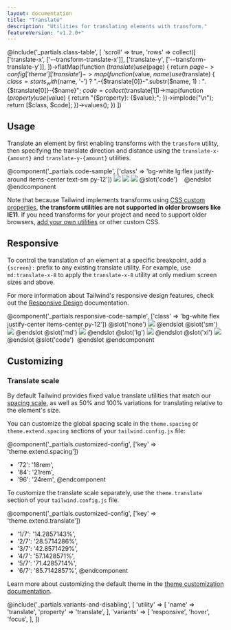```yaml
---
layout: documentation
title: "Translate"
description: "Utilities for translating elements with transform."
featureVersion: "v1.2.0+"
---
```


@include('_partials.class-table', [
  'scroll' => true,
  'rows' => collect([
    ['translate-x', ['--transform-translate-x']],
    ['translate-y', ['--transform-translate-y']],
  ])->flatMap(function ($translate) use ($page) {
    return $page->config['theme']['translate']->map(function ($value, $name) use ($translate) {
      $class = starts_with($name, '-')
        ? ".-{$translate[0]}-".substr($name, 1)
        : ".{$translate[0]}-{$name}";
      $code = collect($translate[1])->map(function ($property) use ($value) {
        return "{$property}: {$value};";
      })->implode("\n");
      return [$class, $code];
    })->values();
  })
])

## Usage

Translate an element by first enabling transforms with the `transform` utility, then specifying the translate direction and distance using the `translate-x-{amount}` and `translate-y-{amount}` utilities.

@component('_partials.code-sample', ['class' => 'bg-white lg:flex justify-around items-center text-sm py-12'])
<img className="h-16 w-16 rounded transform translate-y-6" src="https://images.unsplash.com/photo-1472099645785-5658abf4ff4e?ixlib=rb-1.2.1&ixid=eyJhcHBfaWQiOjEyMDd9&auto=format&fit=facearea&facepad=2&w=256&h=256&q=80"/>
<img className="h-16 w-16 rounded transform -translate-y-6" src="https://images.unsplash.com/photo-1472099645785-5658abf4ff4e?ixlib=rb-1.2.1&ixid=eyJhcHBfaWQiOjEyMDd9&auto=format&fit=facearea&facepad=2&w=256&h=256&q=80"/>
<img className="h-16 w-16 rounded transform translate-y-0" src="https://images.unsplash.com/photo-1472099645785-5658abf4ff4e?ixlib=rb-1.2.1&ixid=eyJhcHBfaWQiOjEyMDd9&auto=format&fit=facearea&facepad=2&w=256&h=256&q=80"/>
@slot('code')
<img className="transform translate-y-6 ..."/>
<img className="transform -translate-y-6 ..."/>
<img className="transform translate-y-0 ..."/>
@endslot
@endcomponent

Note that because Tailwind implements transforms using [CSS custom properties](https://developer.mozilla.org/en-US/docs/Web/CSS/Using_CSS_custom_properties), **the transform utilities are not supported in older browsers like IE11**. If you need transforms for your project and need to support older browsers, [add your own utilities](/docs/adding-new-utilities) or other custom CSS.

## Responsive

To control the translation of an element at a specific breakpoint, add a `{screen}:` prefix to any existing translate utility. For example, use `md:translate-x-8` to apply the `translate-x-8` utility at only medium screen sizes and above.

For more information about Tailwind's responsive design features, check out the [Responsive Design](/docs/responsive-design) documentation.

@component('_partials.responsive-code-sample', ['class' => 'bg-white flex justify-center items-center py-12'])
@slot('none')
<img className="h-16 w-16 rounded transform translate-y-6" src="https://images.unsplash.com/photo-1472099645785-5658abf4ff4e?ixlib=rb-1.2.1&ixid=eyJhcHBfaWQiOjEyMDd9&auto=format&fit=facearea&facepad=2&w=256&h=256&q=80"/>
@endslot
@slot('sm')
<img className="h-16 w-16 rounded transform -translate-y-6" src="https://images.unsplash.com/photo-1472099645785-5658abf4ff4e?ixlib=rb-1.2.1&ixid=eyJhcHBfaWQiOjEyMDd9&auto=format&fit=facearea&facepad=2&w=256&h=256&q=80"/>
@endslot
@slot('md')
<img className="h-16 w-16 rounded transform translate-y-2" src="https://images.unsplash.com/photo-1472099645785-5658abf4ff4e?ixlib=rb-1.2.1&ixid=eyJhcHBfaWQiOjEyMDd9&auto=format&fit=facearea&facepad=2&w=256&h=256&q=80"/>
@endslot
@slot('lg')
<img className="h-16 w-16 rounded transform -translate-y-8" src="https://images.unsplash.com/photo-1472099645785-5658abf4ff4e?ixlib=rb-1.2.1&ixid=eyJhcHBfaWQiOjEyMDd9&auto=format&fit=facearea&facepad=2&w=256&h=256&q=80"/>
@endslot
@slot('xl')
<img className="h-16 w-16 rounded transform translate-y-0" src="https://images.unsplash.com/photo-1472099645785-5658abf4ff4e?ixlib=rb-1.2.1&ixid=eyJhcHBfaWQiOjEyMDd9&auto=format&fit=facearea&facepad=2&w=256&h=256&q=80"/>
@endslot
@slot('code')
<img className="transform none:translate-y-6 sm:-translate-y-6 md:translate-y-2 lg:-translate-y-8 xl:translate-y-0..."/>
@endslot
@endcomponent

## Customizing

### Translate scale

By default Tailwind provides fixed value translate utilities that match our [spacing scale](/docs/customizing-spacing), as well as 50% and 100% variations for translating relative to the element's size.

You can customize the global spacing scale in the `theme.spacing` or `theme.extend.spacing` sections of your `tailwind.config.js` file:

@component('_partials.customized-config', ['key' => 'theme.extend.spacing'])
+ '72': '18rem',
+ '84': '21rem',
+ '96': '24rem',
@endcomponent

To customize the translate scale separately, use the `theme.translate` section of your `tailwind.config.js` file.

@component('_partials.customized-config', ['key' => 'theme.extend.translate'])
+ '1/7': '14.2857143%',
+ '2/7': '28.5714286%',
+ '3/7': '42.8571429%',
+ '4/7': '57.1428571%',
+ '5/7': '71.4285714%',
+ '6/7': '85.7142857%',
@endcomponent

Learn more about customizing the default theme in the [theme customization documentation](/docs/theme#customizing-the-default-theme).

@include('_partials.variants-and-disabling', [
    'utility' => [
        'name' => 'translate',
        'property' => 'translate',
    ],
    'variants' => [
        'responsive',
        'hover',
        'focus',
    ],
])
